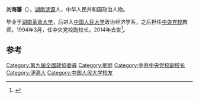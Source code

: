 '''刘海藩'''（{{bd|1935年|11月|2014年|5月13日|catIdx=Liu}}），[[湖南|湖南]][[涟源|涟源]]人，中华人民共和国政治人物。

毕业于[[湖南革命大学|湖南革命大学]]，后进入[[中国人民大学|中国人民大学]]政治经济学系，之后担任[[中央党校|中央党校]]教师。1994年3月，任中央党校副校长。2014年去世<ref>{{cite news|title=刘海藩同志逝世|url=http://cpc.people.com.cn/n/2014/0712/c87393-25272423.html|accessdate=2014-07-30|newspaper=人民网|archive-date=2020-11-09|archive-url=https://web.archive.org/web/20201109221410/http://cpc.people.com.cn/n/2014/0712/c87393-25272423.html|dead-url=no}}</ref>。

==参考==
{{reflist}}
{{中国政治人物小作品}}
[[Category:第九屆全國政協委員|Category:第九屆全國政協委員]]
[[Category:劉姓|Category:劉姓]]
[[Category:中共中央党校副校长|Category:中共中央党校副校长]]
[[Category:漣源人|Category:漣源人]]
[[Category:中国人民大学校友|Category:中国人民大学校友]]